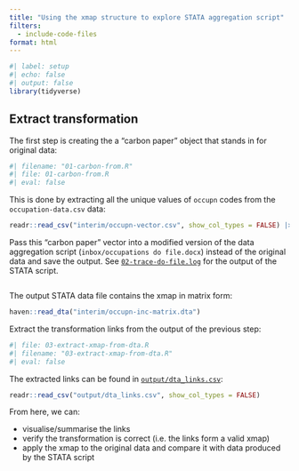 ```yaml
---
title: "Using the xmap structure to explore STATA aggregation script"
filters:
  - include-code-files
format: html
---
```


```r
#| label: setup
#| echo: false
#| output: false
library(tidyverse)
```

## Extract transformation

The first step is creating the a "carbon paper" object that stands in for original data:

```r
#| filename: "01-carbon-from.R"
#| file: 01-carbon-from.R
#| eval: false
```

This is done by extracting all the unique values of `occupn` codes from the `occupation-data.csv` data:

```r
readr::read_csv("interim/occupn-vector.csv", show_col_types = FALSE) |> glimpse()
```

Pass this "carbon paper" vector into a modified version of the data aggregation script (`inbox/occupations do file.docx`) instead of the original data and save the output. See [`02-trace-do-file.log`](02-trace-do-file.log) for the output of the STATA script.

```.stata
```

The output STATA data file contains the xmap in matrix form:

```r
haven::read_dta("interim/occupn-inc-matrix.dta")
```

Extract the transformation links from the output of the previous step:

```r
#| file: 03-extract-xmap-from-dta.R
#| filename: "03-extract-xmap-from-dta.R"
#| eval: false
```

The extracted links can be found in [`output/dta_links.csv`](output/dta_links.csv):

```r
readr::read_csv("output/dta_links.csv", show_col_types = FALSE)
```

From here, we can:

- visualise/summarise the links
- verify the transformation is correct (i.e. the links form a valid xmap)
- apply the xmap to the original data and compare it with data produced by the STATA script